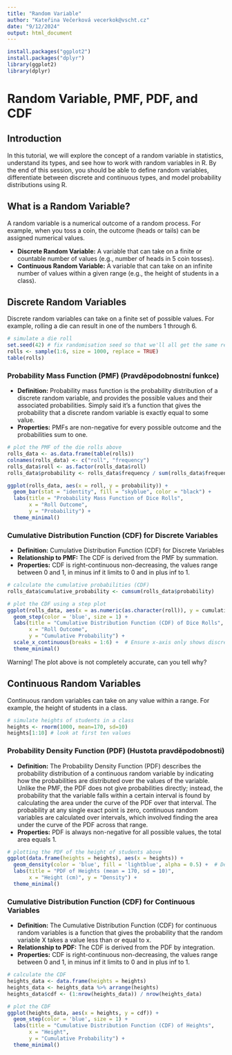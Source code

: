```yaml
---
title: "Random Variable"
author: "Kateřina Večerková vecerkok@vscht.cz"
date: "9/12/2024"
output: html_document
---
```


```r
install.packages("ggplot2")
install.packages("dplyr")
library(ggplot2)
library(dplyr)
```

# Random Variable, PMF, PDF, and CDF

## Introduction
In this tutorial, we will explore the concept of a random variable in statistics, understand its types, and see how to work with random variables in R. By the end of this session, you should be able to define random variables, differentiate between discrete and continuous types, and model probability distributions using R.

## What is a Random Variable?
A random variable is a numerical outcome of a random process. For example, when you toss a coin, the outcome (heads or tails) can be assigned numerical values.

- **Discrete Random Variable:** A variable that can take on a finite or countable number of values (e.g., number of heads in 5 coin tosses).
- **Continuous Random Variable:** A variable that can take on an infinite number of values within a given range (e.g., the height of students in a class).

## Discrete Random Variables

Discrete random variables can take on a finite set of possible values. For example, rolling a die can result in one of the numbers 1 through 6.

```r
# simulate a die roll
set.seed(42) # fix randomisation seed so that we'll all get the same result
rolls <- sample(1:6, size = 1000, replace = TRUE)
table(rolls)
```

### **Probability Mass Function (PMF) (Pravděpodobnostní funkce)**
   - **Definition:** Probability mass function is the probability distribution of a discrete random variable, and provides the possible values and their associated probabilities. Simply said it's a function that gives the probability that a discrete random variable is exactly equal to some value.
   - **Properties:** PMFs are non-negative for every possible outcome and the probabilities sum to one.

```r
# plot the PMF of the die rolls above
rolls_data <- as.data.frame(table(rolls))
colnames(rolls_data) <- c("roll", "frequency")
rolls_data$roll <- as.factor(rolls_data$roll)
rolls_data$probability <- rolls_data$frequency / sum(rolls_data$frequency)

ggplot(rolls_data, aes(x = roll, y = probability)) +
  geom_bar(stat = "identity", fill = "skyblue", color = "black") +
  labs(title = "Probability Mass Function of Dice Rolls",
       x = "Roll Outcome",
       y = "Probability") +
  theme_minimal()
```

### **Cumulative Distribution Function (CDF) for Discrete Variables**
   - **Definition:** Cumulative Distribution Function (CDF) for Discrete Variables
   - **Relationship to PMF:** The CDF is derived from the PMF by summation.
   - **Properties:** CDF is right-continuous non-decreasing, the values range between 0 and 1, in minus inf it limits to 0 and in plus inf to 1.

```r
# calculate the cumulative probabilities (CDF)
rolls_data$cumulative_probability <- cumsum(rolls_data$probability)

# plot the CDF using a step plot
ggplot(rolls_data, aes(x = as.numeric(as.character(roll)), y = cumulative_probability)) +
  geom_step(color = 'blue', size = 1) +
  labs(title = "Cumulative Distribution Function (CDF) of Dice Rolls",
       x = "Roll Outcome",
       y = "Cumulative Probability") +
  scale_x_continuous(breaks = 1:6) +  # Ensure x-axis only shows discrete values from 1 to 6
  theme_minimal()
```
Warning! The plot above is not completely accurate, can you tell why?

## Continuous Random Variables

Continuous random variables can take on any value within a range. For example, the height of students in a class.

```r
# simulate heights of students in a class
heights <- rnorm(1000, mean=170, sd=10)
heights[1:10] # look at first ten values
```

### **Probability Density Function (PDF) (Hustota pravděpodobnosti)**
   - **Definition:** The Probability Density Function (PDF) describes the probability distribution of a continuous random variable by indicating how the probabilities are distributed over the values of the variable. Unlike the PMF, the PDF does not give probabilities directly; instead, the probability that the variable falls within a certain interval is found by calculating the area under the curve of the PDF over that interval. The probability at any single exact point is zero, continuous random variables are calculated over intervals, which involved finding the area under the curve of the PDF across that range.
   - **Properties:** PDF is always non-negative for all possible values, the total area equals 1.

```r
# plotting the PDF of the height of students above
ggplot(data.frame(heights = heights), aes(x = heights)) +
  geom_density(color = 'blue', fill = 'lightblue', alpha = 0.5) +  # Density plot for the PDF
  labs(title = "PDF of Heights (mean = 170, sd = 10)",
       x = "Height (cm)", y = "Density") +
  theme_minimal()
```

### **Cumulative Distribution Function (CDF) for Continuous Variables**
   - **Definition:** The Cumulative Distribution Function (CDF) for continuous random variables is a function that gives the probability that the random variable X takes a value less than or equal to x.
   - **Relationship to PDF:** The CDF is derived from the PDF by integration.
   - **Properties:** CDF is right-continuous non-decreasing, the values range between 0 and 1, in minus inf it limits to 0 and in plus inf to 1.

```r
# calculate the CDF
heights_data <- data.frame(heights = heights)
heights_data <- heights_data %>% arrange(heights)
heights_data$cdf <- (1:nrow(heights_data)) / nrow(heights_data)

# plot the CDF
ggplot(heights_data, aes(x = heights, y = cdf)) +
  geom_step(color = 'blue', size = 1) +
  labs(title = "Cumulative Distribution Function (CDF) of Heights",
       x = "Height",
       y = "Cumulative Probability") +
  theme_minimal()
```
